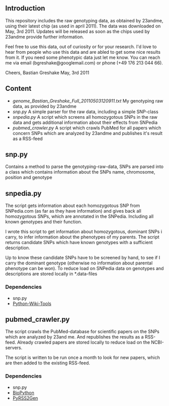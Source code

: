 == Introduction ==

This repository includes the raw genotyping data, as obtained by 23andme, using their latest chip (as used in april 2011). The data was downloaded on May, 3rd 2011. Updates will be released as soon as the chips used by 23andme provide further information. 

Feel free to use this data, out of curiosity or for your research. I'd love to hear from people who use this data and are abled to get some nice results from it.
If you need some phenotypic data just let me know. You can reach me via email (bgreshake@googlemail.com) or phone (+49 176 213 044 66). 

Cheers,
Bastian Greshake
May, 3rd 2011

== Content == 
* ''genome_Bastian_Greshake_Full_20110503120911.txt'' My genotyping raw data, as provided by 23andme
* ''snp.py'' A simple parser for the raw data, including a simple SNP-class
* ''snpedia.py'' A script which screens all homozygotous SNPs in the raw data and gets additional information about their effects from SNPedia 
* ''pubmed_crawler.py'' A script which crawls PubMed for all papers which concern SNPs which are analyzed by 23andme and publishes it's result as a RSS-feed

== snp.py ==
Contains a method to parse the genotyping-raw-data, SNPs are parsed into a class which contains information about the SNPs name, chromosome, position and genotype

== snpedia.py ==
The script gets information about each homozygotous SNP from SNPedia.com (as far as they have information) and gives back all homozygotous SNPs, which are annotated in the SNPedia. Including all known genotypes and their function. 

I wrote this script to get information about homozygotous, dominant SNPs i carry, to infer information about the phenotypes of my parents. The script returns candidate SNPs which have known genotypes with a sufficient description. 

Up to know these candidate SNPs have to be screened by hand, to see if I carry the dominant genotype (otherwise no information about parental phenotype can be won). To reduce load on SNPedia data on genotypes and descriptions are stored locally in *.data-files

=== Dependencies ===
* snp.py
* [http://code.google.com/p/python-wikitools/ Python-Wiki-Tools]

== pubmed_crawler.py ==
The script crawls the PubMed-database for scientific papers on the SNPs which are analyzed by 23and me. And republishes the results as a RSS-feed. Already crawled papers are stored locally to reduce load on the NCBI-servers. 

The script is written to be run once a month to look for new papers, which are then added to the existing RSS-feed.      

=== Dependencies ===
* snp.py
* [http://biopython.org/wiki/Main_Page BioPython]
* [http://www.dalkescientific.com/Python/PyRSS2Gen.html PyRSS2Gen] 